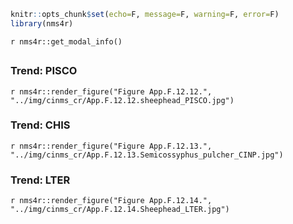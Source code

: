 ```r
knitr::opts_chunk$set(echo=F, message=F, warning=F, error=F)
library(nms4r)
```

`r nms4r::get_modal_info()`

## {.tabset}

### Trend: PISCO

`r nms4r::render_figure("Figure App.F.12.12.", "../img/cinms_cr/App.F.12.12.sheephead_PISCO.jpg")`

### Trend: CHIS

`r nms4r::render_figure("Figure App.F.12.13.", "../img/cinms_cr/App.F.12.13.Semicossyphus_pulcher_CINP.jpg")`

### Trend: LTER

`r nms4r::render_figure("Figure App.F.12.14.", "../img/cinms_cr/App.F.12.14.Sheephead_LTER.jpg")`


 